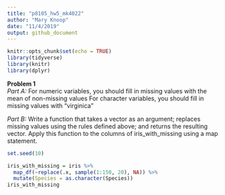 ```yaml
---
title: "p8105_hw5_mk4022"
author: "Mary Knoop"
date: "11/4/2019"
output: github_document
---
```


```r
knitr::opts_chunk$set(echo = TRUE)
library(tidyverse)
library(knitr)
library(dplyr)
```

**Problem 1**  
*Part A:*
For numeric variables, you should fill in missing values with the mean of non-missing values
For character variables, you should fill in missing values with "virginica"

*Part B:*
Write a function that takes a vector as an argument; replaces missing values using the rules defined above; and returns the resulting vector. Apply this function to the columns of iris_with_missing using a map statement.



```r
set.seed(10)

iris_with_missing = iris %>% 
  map_df(~replace(.x, sample(1:150, 20), NA)) %>%
  mutate(Species = as.character(Species))
iris_with_missing
```
